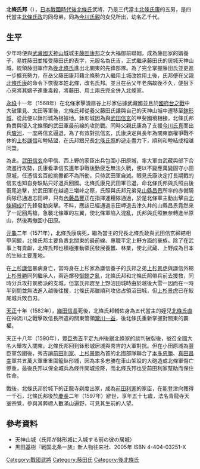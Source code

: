 {{Japanese|japanese=北条氏邦|kana=ほうじょう うじくに|romaji=Hōjō Ujinori|}}
'''北條氏邦'''（{{bd|1541年||1597年|9月19日}}），[[日本戰國時代|日本戰國時代]][[後北條氏|後北條氏]]武將，乃是三代當主[[北條氏康|北條氏康]]的五男，是四代當主[[北條氏政|北條氏政]]的同母弟，同為[[今川氏親|今川氏親]]的女兒所出，幼名乙千代。

==生平==
少年時便與[[武藏國|武藏國]][[天神山城_(武藏國)|天神山城]]城主[[藤田康邦|藤田康邦]]之女大福御前聯姻，成為藤田家的婿養子，易姓藤田並接受藤田氏的表字，元服名為氏吉，正式繼承藤田氏的居城天神山城，統領藤田軍作為[[後北條氏|後北條氏]]進出北關東的先鋒部隊。為了完全掌握藤田氏並更進一步擴充勢力，在岳父藤田康邦藉北條勢力入繼用土城改姓用土後，氏邦便在父親[[北條氏康|北條氏康]]的命令下恢復本姓北條，改名氏邦。並且在岳父年老病故後不久，便狠下心來將其嫡子連重毒殺，將藤田、用土兩氏完全併入北條家。 

[[永祿|永祿]]十一年（1568年）在北條家擊潰扇谷上杉家佔據武藏國並且於[[國府台之戰|國府台之戰]]中大破里見、太田等軍後，北條氏邦從養父藤田氏讓與自己的天神山城中遷移至[[鉢形城|鉢形城]]，從此便以鉢形城為根據地。鉢形城因為與[[武田信玄|武田信玄]]的甲斐國境相接，北條氏邦負責與侵入北條領的武田軍最前線的攻防戰。同時父親氏康為了支援[[今川氏真|今川氏真]]而出兵[[駿河國|駿河]]，一度將信玄逼退，為了有效對抗信玄，氏康決定與長年為關東霸權爭戰不休的[[上杉謙信|上杉謙信]]和睦結盟，在氏邦跟兄長[[北條氏照|北條氏照]]的遊走盡力下，順利和睦結成相越同盟。 

為此，[[武田信玄|武田信玄]]命甲信、西上野的家臣出兵包圍小田原城，率大軍由武藏與部下合流進行攻勢，氏康看準信玄連年爭戰後勤疲乏無法久戰，便以不變應萬變固守小田原城，任憑信玄百般挑釁都不為所動，只待武田軍自滅。眼見氏康決定打長期戰的信玄也知自身缺點只好退兵回國。北條氏康見武田軍已退，命北條氏邦與氏照由後銜尾追擊，於武田軍在越過三増峠之際，氏照與氏邦兄弟見[[山縣昌景|山縣昌景]]所率的赤備騎兵隊已通過志田岬，只有[[內藤昌豐|內藤昌豐]]正在指揮運糧隊通過，於是北條軍主動出擊由[[北條綱成|北條綱成]]打先鋒發動突擊。不料，應該已經通過志田岬退去津久井的山縣昌景竟然來了一記回馬槍，急襲北條軍的左翼，使北條軍陷入混亂，氏邦與氏照無奈轉進半原山，然後再撤回小田原。 

[[元龜|元龜]]二年（1571年），北條氏康病死，繼為當主的兄長北條氏政與武田信玄締結相甲同盟，北條氏邦主要負責北關東的最前線、專職平定上野方面的豪族。除了在武事上有貢獻，北條氏邦也積極推動領民發展養蠶、林業，使北武藏、上野成為日本的生絲主要產地。

在[[上杉謙信|上杉謙信]]暴病身亡，當時身在上杉家為謙信養子的氏邦之弟[[上杉景虎|上杉景虎]]與謙信外甥[[上杉景勝|上杉景勝]]同列繼承人，兩造爆發[[御館之亂|御館之亂]]，北條氏邦和北條氏照帶兵前去援救，同時分兵攻打景勝派的支城，但當氏邦趕至上野沼田城時由於越後大雪一因而在一時半刻間並無法進入越後往援，北條氏邦雖順利攻佔占領沼田城，但[[上杉景虎|上杉景虎]]已在鮫尾城兵敗自刃。

[[天正_(日本)|天正]]十年（1582年），[[織田信長|織田信長]]死後，北條氏邦輔佐身為五代當主的姪兒[[北條氏直|北條氏直]]在神流川之戰擊敗信長所遣的關東管領[[瀧川一益|瀧川一益]]，後北條氏重新掌握對關東的霸權。

天正十八年（1590年），[[豐臣秀吉|豐臣秀吉]]平定九州後跟北條家的談判破裂後，號召全國大名大舉攻入關東。北條氏邦回到鉢形城居城與秀吉的大軍對抗。但在小田原城為豐臣軍包圍後，秀吉讓[[前田利家|前田利家]]、[[上杉景勝|上杉景勝]]為首的北國部隊聯合了[[本多忠勝|本多忠勝]]、[[真田昌幸|真田昌幸]]軍共五萬大軍重重圍籠鉢形城，因為本多忠勝在車山架設的大砲造成北條軍傷亡慘重，最後氏邦以保全城兵為條件開城投降，而北條氏邦也受前田利家幫助而保住性命。 

戰後，北條氏邦於城下的正龍寺剃度出家，成為[[前田利家|前田利家]]的家臣，在能登津向獲得一千石，北條氏邦後於[[慶長|慶長]]二年（1597年）辭世，享年五十七歲，法名青龍寺天室宗覺，參與其葬禮人數滿山遍野，可見其生前的人望。

==參考資料==
*天神山城（氏邦が鉢形城に入城する前の彼の居城）
*黒田基樹『戦国北条一族』新人物往来社、2005年 ISBN 4-404-03251-X

{{Authority control}}
{{DEFAULTSORT:Houjou Ujinori}}
[[Category:戰國武將|Category:戰國武將]]
[[Category:藤田氏|Category:藤田氏]]
[[Category:後北條氏|Category:後北條氏]]